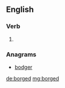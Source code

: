 ==English==

===Verb===
{{head|en|verb form}}

# {{en-past of|borg}}

===Anagrams===
* [[bodger#English|bodger]]

[[de:borged]]
[[mg:borged]]